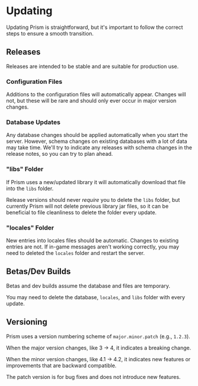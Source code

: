 
# Updating

Updating Prism is straightforward, but it's important to follow the correct steps to ensure a smooth transition.

## Releases

Releases are intended to be stable and are suitable for production use. 

<Steps>

### Configuration Files

Additions to the configuration files will automatically appear. Changes will not, but these will be rare and should only ever occur in major version changes.

### Database Updates
 
Any database changes should be applied automatically when you start the server. However, schema changes on existing databases with a lot of data may take time. We'll try to indicate any releases with schema changes in the release notes, so you can try to plan ahead.

### "libs" Folder
 
If Prism uses a new/updated library it will automatically download that file into the `libs` folder.

Release versions should never _require_ you to delete the `libs` folder, but currently Prism will not delete previous library jar files, so it can be beneficial to file cleanliness to delete the folder every update.

### "locales" Folder

New entries into locales files should be automatic. Changes to existing entries are not. If in-game messages aren't working correctly, you may need to deleted the `locales` folder and restart the server.

</Steps>

## Betas/Dev Builds

Betas and dev builds assume the database and files are temporary.

You may need to delete the database, `locales`, and `libs` folder with every update.

## Versioning

Prism uses a version numbering scheme of `major.minor.patch` (e.g., `1.2.3`).

When the major version changes, like 3 -> 4, it indicates a breaking change. 

When the minor version changes, like 4.1 -> 4.2, it indicates new features or improvements that are backward compatible. 

The patch version is for bug fixes and does not introduce new features.